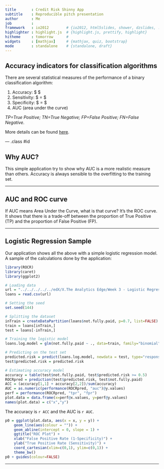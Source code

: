 ```yaml
---
title       : Credit Risk Shinny App
subtitle    : Reproducible pitch presentation
author      : Me
job         : 
framework   : io2012        # {io2012, html5slides, shower, dzslides, ...}
highlighter : highlight.js  # {highlight.js, prettify, highlight}
hitheme     : tomorrow      # 
widgets     : [mathjax]     # {mathjax, quiz, bootstrap}
mode        : standalone    # {standalone, draft}
---
```


## Accuracy indicators for classification algorithms

There are several statistical measures of the performance of a binary 
classification algorithm:

1. Accuracy: $ \frac{TP+TN}{P+N} $
2. Sensitivity: $ \frac{TP}{P} = \frac{TP}{TP+FP}$
3. Specificity: $ \frac{TN}{N} = \frac{TN}{TN+FN}$
4. AUC (area under the curve)

*TP=True Positive; TN=True Negative; FP=False Positive; FN=False Negative.*

More details can be found <a href="http://en.wikipedia.org/wiki/Sensitivity_and_specificity">here</a>.

--- .class #id 

## Why AUC?

This simple application try to show why AUC is a more realistic measure than
others. Accuracy is always sensible to the overfitting to the training set.

---


## AUC and ROC curve

If AUC means Area Under the Curve, what is that curve? It's the ROC curve. It
shows that there is a trade-off between the proportion of True Positive (TP)
and the proportion of False Positive (FP).

---


## Logistic Regression Sample

Our application shows all the above with a simple logistic regression model. A
sample of the calculations done by the application:

```r
library(ROCR)
library(caret)
library(ggplot2)

# Loading data
url = "../../../../../edX/X.The Analytics Edge/Week 3 - Logistic Regression/Assignment/loans_imputed.csv"
loans = read.csv(url)

# Setting the seed
set.seed(144)

# Splitting the dataset
inTrain = createDataPartition(loans$not.fully.paid, p=0.7, list=FALSE)
train = loans[inTrain,]
test = loans[-inTrain,]

# Training the logistic model
loans.log.model = glm(not.fully.paid ~ ., data=train, family="binomial")

# Predicting on the test set
predicted.risk = predict(loans.log.model, newdata = test, type="response")
test$predicted.risk = predicted.risk

# Estimating accuracy model
accuracy = table(test$not.fully.paid, test$predicted.risk >= 0.5)
ROCRpred = prediction(test$predicted.risk, test$not.fully.paid)
ACC = (accuracy[1,1] + accuracy[2,2])/sum(accuracy)
AUC = as.numeric(performance(ROCRpred, "auc")@y.values)
perf = performance(ROCRpred, "tpr", "fpr")
plot.data = data.frame(x=perf@x.values, y=perf@y.values)
names(plot.data) = c("x","y")
```

The accuracy is `r ACC` and the AUC is `r AUC`.

```r
p0 = ggplot(plot.data, aes(x = x, y = y)) +
    geom_line(aes(colour = "")) +
    geom_abline(intercept = 0, slope = 1) +
    ggtitle("ROC Plot") + 
    xlab("False Positive Rate (1-Specificity)") +
    ylab("True Positive Rate (Sensitivity)") +
    coord_cartesian(xlim=c(0,1), ylim=c(0,1)) +
    theme_bw()
p0 + guides(colour=FALSE)
```
---
